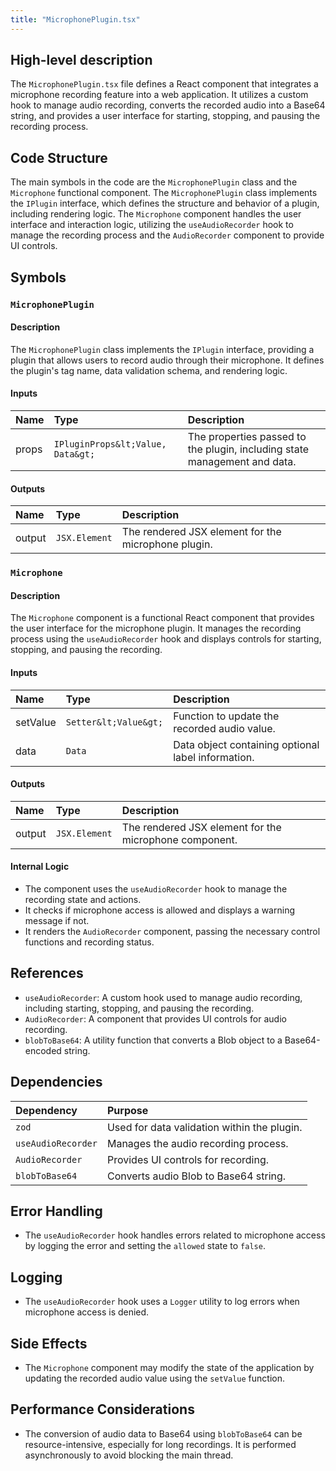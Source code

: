 ```yaml
---
title: "MicrophonePlugin.tsx"
---
```


## High-level description

The `MicrophonePlugin.tsx` file defines a React component that integrates a microphone recording feature into a web application. It utilizes a custom hook to manage audio recording, converts the recorded audio into a Base64 string, and provides a user interface for starting, stopping, and pausing the recording process.

## Code Structure

The main symbols in the code are the `MicrophonePlugin` class and the `Microphone` functional component. The `MicrophonePlugin` class implements the `IPlugin` interface, which defines the structure and behavior of a plugin, including rendering logic. The `Microphone` component handles the user interface and interaction logic, utilizing the `useAudioRecorder` hook to manage the recording process and the `AudioRecorder` component to provide UI controls.

## Symbols

### `MicrophonePlugin`
#### Description
The `MicrophonePlugin` class implements the `IPlugin` interface, providing a plugin that allows users to record audio through their microphone. It defines the plugin's tag name, data validation schema, and rendering logic.

#### Inputs
| Name | Type | Description |
|:-----|:-----|:------------|
| props | `IPluginProps&lt;Value, Data&gt;` | The properties passed to the plugin, including state management and data. |

#### Outputs
| Name | Type | Description |
|:-----|:-----|:------------|
| output | `JSX.Element` | The rendered JSX element for the microphone plugin. |

### `Microphone`
#### Description
The `Microphone` component is a functional React component that provides the user interface for the microphone plugin. It manages the recording process using the `useAudioRecorder` hook and displays controls for starting, stopping, and pausing the recording.

#### Inputs
| Name | Type | Description |
|:-----|:-----|:------------|
| setValue | `Setter&lt;Value&gt;` | Function to update the recorded audio value. |
| data | `Data` | Data object containing optional label information. |

#### Outputs
| Name | Type | Description |
|:-----|:-----|:------------|
| output | `JSX.Element` | The rendered JSX element for the microphone component. |

#### Internal Logic
- The component uses the `useAudioRecorder` hook to manage the recording state and actions.
- It checks if microphone access is allowed and displays a warning message if not.
- It renders the `AudioRecorder` component, passing the necessary control functions and recording status.

## References

- `useAudioRecorder`: A custom hook used to manage audio recording, including starting, stopping, and pausing the recording.
- `AudioRecorder`: A component that provides UI controls for audio recording.
- `blobToBase64`: A utility function that converts a Blob object to a Base64-encoded string.

## Dependencies

| Dependency | Purpose |
|:-----------|:--------|
| `zod` | Used for data validation within the plugin. |
| `useAudioRecorder` | Manages the audio recording process. |
| `AudioRecorder` | Provides UI controls for recording. |
| `blobToBase64` | Converts audio Blob to Base64 string. |

## Error Handling

- The `useAudioRecorder` hook handles errors related to microphone access by logging the error and setting the `allowed` state to `false`.

## Logging

- The `useAudioRecorder` hook uses a `Logger` utility to log errors when microphone access is denied.

## Side Effects

- The `Microphone` component may modify the state of the application by updating the recorded audio value using the `setValue` function.

## Performance Considerations

- The conversion of audio data to Base64 using `blobToBase64` can be resource-intensive, especially for long recordings. It is performed asynchronously to avoid blocking the main thread.